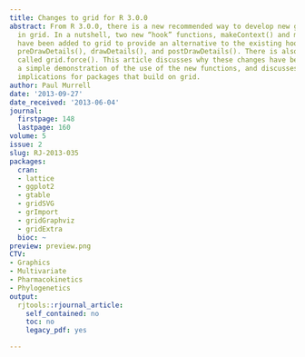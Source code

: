 ```yaml
---
title: Changes to grid for R 3.0.0
abstract: From R 3.0.0, there is a new recommended way to develop new grob classes
  in grid. In a nutshell, two new “hook” functions, makeContext() and makeContent()
  have been added to grid to provide an alternative to the existing hook functions
  preDrawDetails(), drawDetails(), and postDrawDetails(). There is also a new function
  called grid.force(). This article discusses why these changes have been made, provides
  a simple demonstration of the use of the new functions, and discusses some of the
  implications for packages that build on grid.
author: Paul Murrell
date: '2013-09-27'
date_received: '2013-06-04'
journal:
  firstpage: 148
  lastpage: 160
volume: 5
issue: 2
slug: RJ-2013-035
packages:
  cran:
  - lattice
  - ggplot2
  - gtable
  - gridSVG
  - grImport
  - gridGraphviz
  - gridExtra
  bioc: ~
preview: preview.png
CTV:
- Graphics
- Multivariate
- Pharmacokinetics
- Phylogenetics
output:
  rjtools::rjournal_article:
    self_contained: no
    toc: no
    legacy_pdf: yes

---
```

